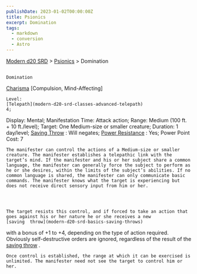 ```yaml
---
publishDate: 2023-01-02T00:00:00Z
title: Psionics
excerpt: Domination
tags:
  - markdown
  - conversion
  - Astro
---
```


[Modern d20 SRD](/#modernD20) > [Psionics](modern-d20-srd-psionics-index) > Domination

##

    Domination

[Charisma](modern-d20-srd-basics-ability-scores)
[Compulsion, Mind-Affecting]

    Level:
    [Telepath](modern-d20-srd-classes-advanced-telepath)
    4;

Display: Mental; Manifestation Time: Attack action; Range: Medium (100 ft. +
10 ft./level); Target: One Medium-size or smaller creature; Duration: 1 day/level;
[Saving Throw](modern-d20-srd-basics-saving-throws)
: Will negates;
[Power Resistance](modern-d20-srd-special-abilities-power-resistance)
: Yes; Power Point Cost: 7

    The manifester can control the actions of a Medium-size or smaller creature. The manifester establishes a telepathic link with the target’s mind. If the manifester and his or her subject share a common language, the manifester can generally force the subject to perform as he or she desires, within the limits of the subject’s abilities. If no common language is shared, the manifester can only communicate basic commands. The manifester knows what the target is experiencing but does not receive direct sensory input from him or her.




    The target resists this control, and if forced to take an action that goes against his or her nature he or she receives a new
    [saving  throw](modern-d20-srd-basics-saving-throws)
with a bonus of +1 to +4, depending on the type of action required. Obviously self-destructive orders are ignored, regardless of the result of the
[saving throw](modern-d20-srd-basics-saving-throws)
.

    Once control is established, the range at which it can be exercised is unlimited. The manifester need not see the target to control him or her.
